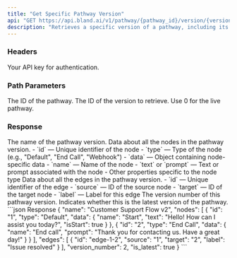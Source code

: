 ```yaml
---
title: "Get Specific Pathway Version"
api: "GET https://api.bland.ai/v1/pathway/{pathway_id}/version/{version_id}"
description: "Retrieves a specific version of a pathway, including its name, nodes, edges, version number, and latest status."
---
```


### Headers

<ParamField header="authorization" type="string" required>
  Your API key for authentication.
</ParamField>

### Path Parameters

<ParamField path="pathway_id" type="string" required>
  The ID of the pathway.
</ParamField>

<ParamField path="version_id" type="string" required>
  The ID of the version to retrieve. Use 0 for the live pathway.
</ParamField>

### Response

<ResponseField name="name" type="string">
  The name of the pathway version.
</ResponseField>

<ResponseField name="nodes" type="array of objects">
  Data about all the nodes in the pathway version.

  <Accordion title="Node Object Parameters">
    - `id` — Unique identifier of the node
    - `type` — Type of the node (e.g., "Default", "End Call", "Webhook")
    - `data` — Object containing node-specific data
      - `name` — Name of the node
      - `text` or `prompt` — Text or prompt associated with the node
      - Other properties specific to the node type
  </Accordion>
</ResponseField>

<ResponseField name="edges" type="array of objects">
  Data about all the edges in the pathway version.

  <Accordion title="Edge Object Parameters">
    - `id` — Unique identifier of the edge
    - `source` — ID of the source node
    - `target` — ID of the target node
    - `label` — Label for this edge
  </Accordion>
</ResponseField>

<ResponseField name="version_number" type="integer">
  The version number of this pathway version.
</ResponseField>

<ResponseField name="is_latest" type="boolean">
  Indicates whether this is the latest version of the pathway.
</ResponseField>

<ResponseExample>
```json Response
{
  "name": "Customer Support Flow v2",
  "nodes": [
    {
      "id": "1",
      "type": "Default",
      "data": {
        "name": "Start",
        "text": "Hello! How can I assist you today?",
        "isStart": true
      }
    },
    {
      "id": "2",
      "type": "End Call",
      "data": {
        "name": "End call",
        "prompt": "Thank you for contacting us. Have a great day!"
      }
    }
  ],
  "edges": [
    {
      "id": "edge-1-2",
      "source": "1",
      "target": "2",
      "label": "Issue resolved"
    }
  ],
  "version_number": 2,
  "is_latest": true
}
```
</ResponseExample>